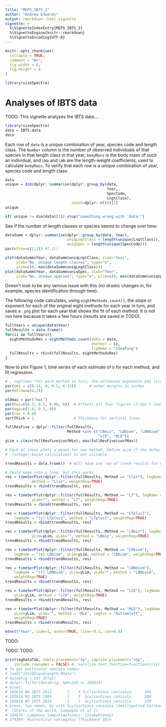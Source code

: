 ```yaml
---
title: "MEPS_IBTS_2"
author: "Andrew Edwards"
output: rmarkdown::html_vignette
vignette: >
  %\VignetteIndexEntry{MEPS_IBTS_2}
  %\VignetteEngine{knitr::rmarkdown}
  %\VignetteEncoding{UTF-8}
---
```


```r
knitr::opts_chunk$set(
  collapse = TRUE,
  comment = "#>",
  fig.width = 6,
  fig.height = 6
)
```

```r
library(sizeSpectra)
```

# Analyses of IBTS data

TODO: This vignette analyses the IBTS data....

```r
library(sizeSpectra)
data = IBTS.data
data
```

<!-- From nSeaFungAnalysis.Snw, removing what isn't needed -->

Each row of `data` is a unique combination of year, species code and length
class. The `Number` column is the number of observed individuals of that species
in that length class in that year, `bodyMass` is the body mass of such an
individual, and `LWa` and `LWb` are the length-weight coefficients, used to
calculate `bodyMass`. To verify that each row is a unique combination of year,
species code and length class:
```r
data
unique = dim(dplyr::summarise(dplyr::group_by(data,
                                              Year,
                                              SpecCode,
                                              LngtClass),
                              count=dplyr::n()))[1]
unique

if( unique != dim(data)[1]) stop("something wrong with 'data'")
```



See if the number of length classes or species seems to change over time:
```r
dataSumm = dplyr::summarise(dplyr::group_by(data, Year),
                            uniqLngtClass = length(unique(LngtClass)),
                            uniqSpec = length(unique(SpecCode)))
par(mfrow=c(2,1)) #7,1))

plot(dataSumm$Year, dataSumm$uniqLngtClass, xlab="Year",
     ylab="No. unique length classes", type="o",
     ylim=c(0, max(dataSumm$uniqLngtClass)))
plot(dataSumm$Year, dataSumm$uniqSpec, xlab="Year",
     ylab="No. unique species", type="o", ylim=c(0, max(dataSumm$uniqSpec)))
```

Doesn't look to be any serious issue with this (no drastic changes in, for
     example, species identification through time).

The following code calculates, using `eightMethods.count()`, the slope or
exponent for each of the original eight methods for each year in turn, and saves a `.png` plot
 for each year that shows the fit of each method. It is
not run here because it takes a few hours (results are saved in TODO).
```r
fullYears = unique(data$Year)
fullResults = data.frame()
for(ii in fullYears){
  eightMethodsRes = eightMethods.count(data = data,
                                       oneYear = ii,
                                       figName = "nSeaFung")
  fullResults = rbind(fullResults, eightMethodsRes)
}
```


Now to plot Figure 1, time series of each estimate of `b` for each method, and
fit regression.

```r
# , caption= "For each method in turn, the estimated exponents $b$ (circles) and 95\% confidence intervals (vertical bars) are shown for every year. The fit of a weighted linear regression with 95\% confidence interval is shown as red lines if the trend can be considered statistically significant from 0 ($p<0.05$), and in grey if the trend is not statistically significantly different from 0 ($p \geq 0.05$). The y-axes are the same for (d)-(h)."}
par(omi = c(0.14, 0, 0.1, 0.15))      # outer margins in inches
par(mfrow=c(4,2))

oldmai = par("mai")
par(mai=c(0.3, 0.5, 0.08, 0))  # Affects all four figures if don't change agaiin
par(mgp=c(2.0, 0.5, 0))
par(cex = 0.8)
vertThick = 1                  # Thickness for vertical lines

fullResFive = dplyr::filter(fullResults,
                            Method %in% c("LBmiz", "LBbiom", "LBNbiom",
                                          "LCD", "MLE"))
yLim = c(min(fullResFive$confMin), max(fullResFive$confMax))

# Each of these plots a panel for one method. Define xLim if the default
#  (integer-based calculation) is not suitable

trendResults = data.frame()  # Will have one row of trend results for each method

# Could make into a loop, but this works
res = timeSerPlot(dplyr::filter(fullResults, Method == "Llin"), legName = "(a) Llin",
            method = "Llin", weightReg=TRUE)
trendResults = rbind(trendResults, res)

res = timeSerPlot(dplyr::filter(fullResults, Method == "LT"), legName = "(b) LT",
            yLab="", method = "LT", weightReg=TRUE)
trendResults = rbind(trendResults, res)

res = timeSerPlot(dplyr::filter(fullResults, Method == "LTplus1"),
    legName = "(c) LTplus1", method = "LTplus1", weightReg=TRUE)
trendResults = rbind(trendResults, res)

res = timeSerPlot(dplyr::filter(fullResults, Method == "LBmiz"), legName = "(d) LBmiz",
            yLim=yLim, yLab="", method = "LBmiz", weightReg=TRUE)
trendResults = rbind(trendResults, res)

res = timeSerPlot(dplyr::filter(fullResults, Method == "LBbiom"),
    legName = "(e) LBbiom", yLim=yLim, method = "LBbiom", weightReg=TRUE)
trendResults = rbind(trendResults, res)

res = timeSerPlot(dplyr::filter(fullResults, Method == "LBNbiom"),
    legName = "(f) LBNbiom", yLim=yLim, yLab="", method = "LBNbiom",
    weightReg=TRUE)
trendResults = rbind(trendResults, res)

res = timeSerPlot(dplyr::filter(fullResults, Method == "LCD"), legName = "(g) LCD",
    yLim=yLim, method = "LCD", weightReg=TRUE)
trendResults = rbind(trendResults, res)

res = timeSerPlot(dplyr::filter(fullResults, Method == "MLE"), legName = "(h) MLE",
    yLim=yLim, yLab="", method = "MLE", legPos = "bottomleft",
    weightReg=TRUE)
trendResults = rbind(trendResults, res)

mtext("Year", side=1, outer=TRUE, line=-0.2, cex=0.8)
```

TODO:

<!--

trendResultsTab = xtable(dplyr::select(trendResults, -adjRsquared),
  digits=c(0, 0, 4, 4, 4, 2, 2),
  caption="Summary of weighted regression analysis
  of trend through time of the estimated exponent $b$, as estimated using each
  of the eight methods. `Trend' is the estimated annual trend, with
  95\\% confidence intervals given by `Low' and `High';
  p is the p-value for the probability that the trend is significantly
  different to 0, and $R^2$ is the coefficient of determination.
  If $p \\geq 0.05$ then the trend can be considered not
  significantly different to 0. If $p<0.05$ then a negative trend indicates
  a statistically significant decline in the exponent over time, and
  a positive trend indicates a statistically significant increase.",
  lab="tab:trendRes")



TODO:

print(trendResultsTab, table.placement="tp", caption.placement="top",
    include.rownames = FALSE, sanitize.text.function=function(x){x})  # was !ht

-->

TODO:
<!--
# example lines of data, to maybe have as a table in Part 2 manuscript.
egData = data[c(1:6, (dim(data)[1]-5):(dim(data)[1])), ]
egData = dplyr::mutate(egData, Biomass = Number * bodyMass)
names(egData) = c("Year", "Species", "Length class (cm)", "Number (h$^{-1}$)", "alpha",          "beta", "Body mass (g)", "Total biomass (g)")
egDataTab = xtable(egData, digits=c(0, 0, 0, 0, 3, 4, 4, 2, 2),
  caption="Example data (first six and last six rows) from the ** data set, to demonstrate the information available. Each row represents a unique combination of year, species and length class. `Number' gives the number of individuals (per hour of **trawling) observed for that combination, and can be non-integer because counts of individual fish are scaled by tow duration**. Fish lengths are assigned into length classes, where the value of `Length class' (cm) is the minimum value of the length bin; for this data set fish were usually assigned to 1-cm length classes, and occasionally 0.5~cm. Parameters $\\alpha$ and $\\beta$ are the length-weight coefficients for each particular species, and `Body mass' (g) is the resulting estimated body mass for individuals of that species and length class. `Biomass' (g) is the total biomass of individuals for each row.**TO DO manually: **Change to $\\alpha$ and $\\beta$. Replace SpecCode by actual species name. Add in rows of $\\cdot \\cdot \\cdot$. Manually split column headers over two rows.", lab="tab:egData")  # digits[1] is row.names

-->
TODO:
```r
print(egDataTab, table.placement="tp", caption.placement="top",
    include.rownames = FALSE) #, sanitize.text.function=function(x){x})  # was !ht
# To get particular species names:
# load("ibtsQ1cpuelength.RData")
# dataOrig = tbl_df(q1)
# dplyr::filter(dataOrig, AphiaID == 105814)
# Gives:
# 105814 NS-IBTS 2012       1    3 Sciliorhinus caniculus      340
# 105814 NS-IBTS 1999       1    3  Scyliorhinus canicula      580
# 105814 NS-IBTS 2014       1    5  Scyliorhinus canicula      370
# Great, two names. Go with Scyliorhinus canicula (Smallspotted Catshark
#  [Sharks of the world, Compagno et al.])
# 154675: Lumpenus lampretaeformis  (Snakeblenny)
# 274304: Microchirus variegatus (Thickback SOle
```
